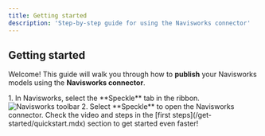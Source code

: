 ```yaml
---
title: Getting started
description: 'Step-by-step guide for using the Navisworks connector'
---
```



<Versions
  app="Navisworks"
  versions="2020, 2021, 2022, 2023, 2024, 2025 & 2026"
/>

## Getting started

Welcome! This guide will walk you through how to **publish** your Navisworks models using the **Navisworks connector**.


<BeforeYouBegin app="Navisworks" />

<Steps>
  <Step title="Open the Navisworks connector">
    1. In Navisworks, select the **Speckle** tab in the ribbon.
    <Frame>
    <img src="/images/connectors/navisworks_toolbar.jpg" alt="Navisworks toolbar" />
    </Frame>
    2. Select **Speckle** to open the Navisworks connector.
    <DuiLogin connector="Navisworks" />
  </Step>

  <DuiPublish connector="Navisworks" />
</Steps>

<Tip>
  Check the video and steps in the [first steps](/get-started/quickstart.mdx)
  section to get started even faster!
</Tip>


<ConnectorConclusion connector="Navisworks" actions="publish" />


<LearnMore />
